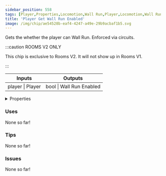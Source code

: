 ```yaml
---
sidebar_position: 558
tags: [Player,Properties,Locomotion,Wall Run,Player,Locomotion,Wall Run]
title: 'Player Get Wall Run Enabled'
image: /img/chip/ae54528b-eaf4-4247-a49e-29b9acbaf1b5.svg
---
```


Gets the whether the player can Wall Run. Enforced via circuits.

:::caution ROOMS V2 ONLY

This chip is exclusive to Rooms V2. It will not show up in Rooms V1.

:::


<IChip uuid="ae54528b-eaf4-4247-a49e-29b9acbaf1b5"/>

<table><thead><tr><th>Inputs</th><th>Outputs</th></tr></thead><tbody><tr><td>player | Player</td><td>bool | Wall Run Enabled</td></tr></tbody></table>

<details>
  <summary>Properties</summary>
  <div>
    <div>
    <table>
      <tbody>
        <tr>
          <td>Is beta required?</td>
          <td>No</td>
        </tr>
        <tr>
          <td>Is chip a trolling risk?</td>
          <td>No</td>
        </tr>
        <tr>
          <td>Is chip a role assignment risk?</td>
          <td>No</td>
        </tr>
        <tr>
          <td>Chip UUID</td>
          <td>ae54528b-eaf4-4247-a49e-29b9acbaf1b5</td>
        </tr>
        <tr>
          <td>Room availability</td>
          <td>Rooms V2 only</td>
        </tr>
      </tbody>
    </table>
    </div>
  </div>
</details>

### Uses

None so far!

### Tips

None so far!

### Issues

None so far!